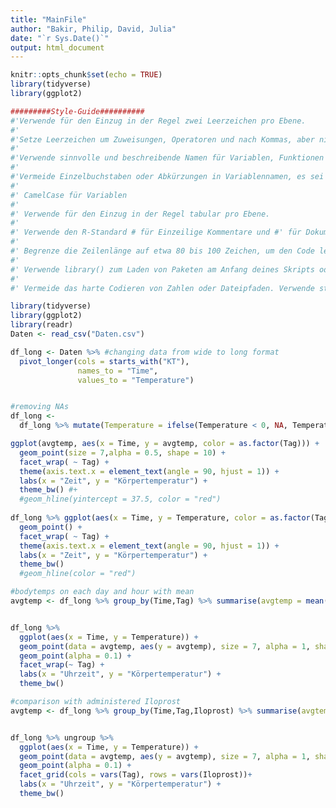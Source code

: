 ```yaml
---
title: "MainFile"
author: "Bakir, Philip, David, Julia"
date: "`r Sys.Date()`"
output: html_document
---
```


```r
knitr::opts_chunk$set(echo = TRUE)
library(tidyverse)
library(ggplot2)
```

```r
#########Style-Guide##########
#'Verwende für den Einzug in der Regel zwei Leerzeichen pro Ebene.
#'
#'Setze Leerzeichen um Zuweisungen, Operatoren und nach Kommas, aber nicht vor.
#'
#'Verwende sinnvolle und beschreibende Namen für Variablen, Funktionen und Objekte.
#'
#'Vermeide Einzelbuchstaben oder Abkürzungen in Variablennamen, es sei denn, sie sind allgemein verständlich.
#'
#' CamelCase für Variablen 
#' 
#' Verwende für den Einzug in der Regel tabular pro Ebene.
#' 
#' Verwende den R-Standard # für Einzeilige Kommentare und #' für Dokumentationskommentare.
#' 
#' Begrenze die Zeilenlänge auf etwa 80 bis 100 Zeichen, um den Code lesbar zu halten. Verwende Zeilenumbrüche, um lange Zeilen aufzuteilen.
#' 
#' Verwende library() zum Laden von Paketen am Anfang deines Skripts oder deiner Funktion.
#' 
#' Vermeide das harte Codieren von Zahlen oder Dateipfaden. Verwende stattdessen Variablen oder Konstanten.
```

```r
library(tidyverse)
library(ggplot2)
library(readr)
Daten <- read_csv("Daten.csv")

df_long <- Daten %>% #changing data from wide to long format
  pivot_longer(cols = starts_with("KT"),
               names_to = "Time",
               values_to = "Temperature")


#removing NAs
df_long <-
  df_long %>% mutate(Temperature = ifelse(Temperature < 0, NA, Temperature))  %>% mutate(Time = as.numeric(gsub("KT", "", Time))) 

ggplot(avgtemp, aes(x = Time, y = avgtemp, color = as.factor(Tag))) +
  geom_point(size = 7,alpha = 0.5, shape = 10) +
  facet_wrap( ~ Tag) +
  theme(axis.text.x = element_text(angle = 90, hjust = 1)) +
  labs(x = "Zeit", y = "Körpertemperatur") +
  theme_bw() #+
  #geom_hline(yintercept = 37.5, color = "red")
 
df_long %>% ggplot(aes(x = Time, y = Temperature, color = as.factor(Tag))) +
  geom_point() +
  facet_wrap( ~ Tag) +
  theme(axis.text.x = element_text(angle = 90, hjust = 1)) +
  labs(x = "Zeit", y = "Körpertemperatur") +
  theme_bw() 
  #geom_hline(color = "red")

```
```r
#bodytemps on each day and hour with mean
avgtemp <- df_long %>% group_by(Time,Tag) %>% summarise(avgtemp = mean(Temperature, na.rm = TRUE))


df_long %>% 
  ggplot(aes(x = Time, y = Temperature)) +
  geom_point(data = avgtemp, aes(y = avgtemp), size = 7, alpha = 1, shape = "-") +
  geom_point(alpha = 0.1) +
  facet_wrap(~ Tag) +
  labs(x = "Uhrzeit", y = "Körpertemperatur") +
  theme_bw()

```

```r
#comparison with administered Iloprost
avgtemp <- df_long %>% group_by(Time,Tag,Iloprost) %>% summarise(avgtemp = mean(Temperature, na.rm = TRUE))


df_long %>% ungroup %>%
  ggplot(aes(x = Time, y = Temperature)) +
  geom_point(data = avgtemp, aes(y = avgtemp), size = 7, alpha = 1, shape = "-") +
  geom_point(alpha = 0.1) +
  facet_grid(cols = vars(Tag), rows = vars(Iloprost))+
  labs(x = "Uhrzeit", y = "Körpertemperatur") +
  theme_bw()

```



